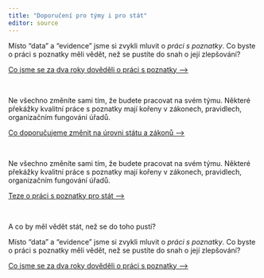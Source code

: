 ```yaml
---
title: "Doporučení pro týmy i pro stát"
editor: source
---
```


Místo "data" a "evidence" jsme si zvykli mluvit o *práci s poznatky*. Co byste o práci s poznatky měli vědět, než se pustíte do snah o její zlepšování?

:::{.btn .btn-primary}
[Co jsme se za dva roky dověděli o práci s poznatky ⟶](/teze-tymy)
:::

<br />

Ne všechno změníte sami tím, že budete pracovat na svém týmu. Některé překážky kvalitní práce s poznatky mají kořeny v zákonech, pravidlech, organizačním fungování úřadů.

:::{.btn .btn-primary}
[Co doporučujeme změnit na úrovni státu a zákonů ⟶](/doporuceni-system)
:::

<br />

Ne všechno změníte sami tím, že budete pracovat na svém týmu. Některé překážky kvalitní práce s poznatky mají kořeny v zákonech, pravidlech, organizačním fungování úřadů.

:::{.btn .btn-primary}
[Teze o práci s poznatky pro stát ⟶](/teze-stat)
:::

<br />

A co by měl vědět stát, než se do toho pustí?

Místo "data" a "evidence" jsme si zvykli mluvit o *práci s poznatky*. Co byste o práci s poznatky měli vědět, než se pustíte do snah o její zlepšování?

:::{.btn .btn-primary}
[Co jsme se za dva roky dověděli o práci s poznatky ⟶](/teze-tymy)
:::

<br />
